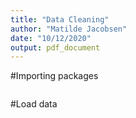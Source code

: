 ```yaml
---
title: "Data Cleaning"
author: "Matilde Jacobsen"
date: "10/12/2020"
output: pdf_document
---
```


#Importing packages

```r

```

#Load data

```r

```

